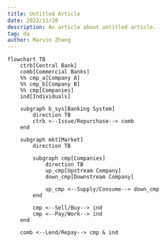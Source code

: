 ```yaml
---
title: Untitled Article
date: 2022/11/20
description: An article about untitled article.
tag: da
author: Marvin Zhang
---
```


```mermaid
flowchart TB
    ctrb[Central Bank]
    comb[Commercial Banks]
    %% cmp_a[Company A]
    %% cmp_b[Company B]
    %% cmp[Companies]
    ind[Individuals]

    subgraph b_sys[Banking System]
        direction TB
        ctrb <--Issue/Repurchase--> comb
    end

    subgraph mkt[Market]
        direction TB
        
        subgraph cmp[Companies]
        	direction TB
        	up_cmp[Upstream Company]
        	down_cmp[Downstream Company]
        	
        	up_cmp <--Supply/Consume--> down_cmp
        end
        
        cmp <--Sell/Buy--> ind
        cmp <--Pay/Work--> ind
    end

    comb <--Lend/Repay--> cmp & ind
```

